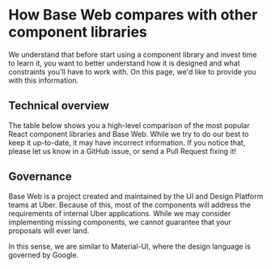 

# How Base Web compares with other component libraries

We understand that before start using a component library and invest
time to learn it, you want to better understand how it is designed
and what constraints you'll have to work with. On this page,
we'd like to provide you with this information.

## Technical overview

The table below shows you a high-level comparison of the most popular
React component libraries and Base Web. While we try to do our best
to keep it up-to-date, it may have incorrect information. If you
notice that, please let us know in a GitHub issue, or send a Pull Request fixing it!

<Table
  columns={["Name", "CSS Engine", "Customization"]}
  data={[
    [
      "Base Web",
      "CSS-in-JS, using Styletron",
      "Through an extensive overrides interface",
    ],
    ["Material-UI", "CSS-in-JS, using JSS", "Through CSS overrides"],
    ["Ant Design", "Less", "Through Less variables"],
    [
      "React Bootstrap",
      "SCSS, inherited from Bootstrap",
      "Through Bootstrap themes",
    ],
    ["Semantic UI", "Less", "Through Less variables"],
  ]}
/>

## Governance

Base Web is a project created and maintained by the UI and Design Platform
teams at Uber. Because of this, most of the components will address the
requirements of internal Uber applications. While we may consider implementing
missing components, we cannot guarantee that your proposals will ever land.

In this sense, we are similar to Material-UI, where the design language
is governed by Google.

